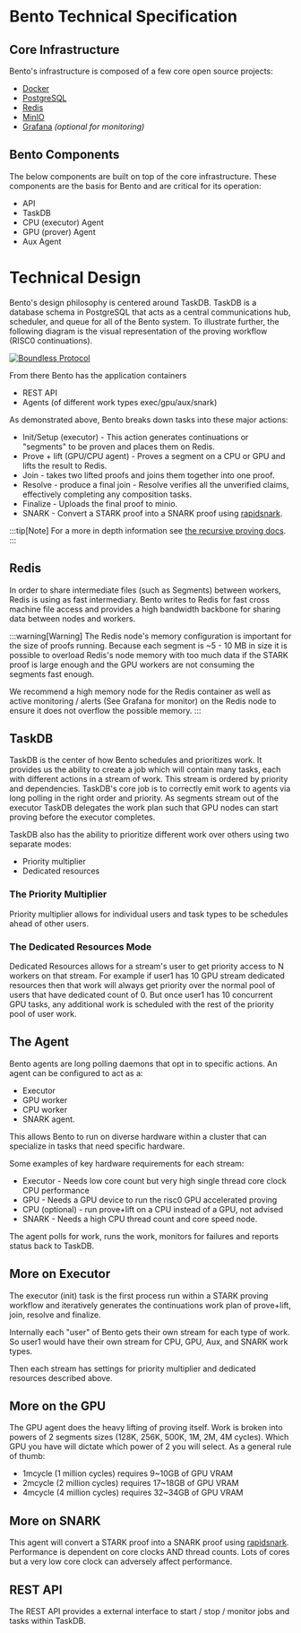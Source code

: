 # Bento Technical Specification

## Core Infrastructure

Bento's infrastructure is composed of a few core open source projects:

- [Docker](https://docs.docker.com/get-started/docker-overview)
- [PostgreSQL](https://www.postgresql.org)
- [Redis](https://redis.io)
- [MinIO](https://min.io)
- [Grafana](https://grafana.com) _(optional for monitoring)_

## Bento Components

The below components are built on top of the core infrastructure. These components are the basis for Bento and are critical for its operation:

- API
- TaskDB
- CPU (executor) Agent
- GPU (prover) Agent
- Aux Agent

# Technical Design

Bento's design philosophy is centered around TaskDB. TaskDB is a database schema in PostgreSQL that acts as a central communications hub, scheduler, and queue for all of the Bento system. To illustrate further, the following diagram is the visual representation of the proving workflow (RISC0 continuations).

<a href="/bento_technical_diagram.png" class="lightgallery">
  <img src="/bento_technical_diagram.png" alt="Boundless Protocol" />
</a>

From there Bento has the application containers

- REST API
- Agents (of different work types exec/gpu/aux/snark)

As demonstrated above, Bento breaks down tasks into these major actions:

- Init/Setup (executor) - This action generates continuations or "segments" to be proven and places them on Redis.
- Prove + lift (GPU/CPU agent) - Proves a segment on a CPU or GPU and lifts the result to Redis.
- Join - takes two lifted proofs and joins them together into one proof.
- Resolve - produce a final join - Resolve verifies all the unverified claims, effectively completing any composition tasks.
- Finalize - Uploads the final proof to minio.
- SNARK - Convert a STARK proof into a SNARK proof using [rapidsnark](https://github.com/iden3/rapidsnark).

:::tip[Note]
For a more in depth information see [the recursive proving docs][r0-docs-recursion].
:::

## Redis

In order to share intermediate files (such as Segments) between workers, Redis is using as fast intermediary. Bento writes to Redis for fast cross machine file access and provides a high bandwidth backbone for sharing data between nodes and workers.

:::warning[Warning]
The Redis node's memory configuration is important for the size of proofs running. Because each segment is \~5 - 10 MB in size it is possible to overload Redis's node memory with too much data if the STARK proof is large enough and the GPU workers are not consuming the segments fast enough.

We recommend a high memory node for the Redis container as well as active monitoring / alerts (See Grafana for monitor) on the Redis node to ensure it does not overflow the possible memory.
:::

## TaskDB

TaskDB is the center of how Bento schedules and prioritizes work. It provides us the ability to create a job which will contain many tasks, each with different actions in a stream of work. This stream is ordered by priority and dependencies. TaskDB's core job is to correctly emit work to agents via long polling in the right order and priority. As segments stream out of the executor TaskDB delegates the work plan such that GPU nodes can start proving before the executor completes.

TaskDB also has the ability to prioritize different work over others using two separate modes:

- Priority multiplier
- Dedicated resources

### The Priority Multiplier

Priority multiplier allows for individual users and task types to be schedules ahead of other users.

### The Dedicated Resources Mode

Dedicated Resources allows for a stream's user to get priority access to N workers on that stream. For example if user1 has 10 GPU stream dedicated resources then that work will always get priority over the normal pool of users that have dedicated count of 0. But once user1 has 10 concurrent GPU tasks, any additional work is scheduled with the rest of the priority pool of user work.

## The Agent

Bento agents are long polling daemons that opt in to specific actions. An agent can be configured to act as a:

- Executor
- GPU worker
- CPU worker
- SNARK agent.

This allows Bento to run on diverse hardware within a cluster that can specialize in tasks that need specific hardware.

Some examples of key hardware requirements for each stream:

- Executor - Needs low core count but very high single thread core clock CPU performance
- GPU - Needs a GPU device to run the risc0 GPU accelerated proving
- CPU (optional) - run prove+lift on a CPU instead of a GPU, not advised
- SNARK - Needs a high CPU thread count and core speed node.

The agent polls for work, runs the work, monitors for failures and reports status back to TaskDB.

## More on Executor

The executor (init) task is the first process run within a STARK proving workflow and iteratively generates the continuations work plan of prove+lift, join, resolve and finalize.

Internally each "user" of Bento gets their own stream for each type of work. So user1 would have their own stream for CPU, GPU, Aux, and SNARK work types.

Then each stream has settings for priority multiplier and dedicated resources described above.

## More on the GPU

The GPU agent does the heavy lifting of proving itself. Work is broken into powers of 2 segments sizes (128K, 256K, 500K, 1M, 2M, 4M cycles). Which GPU you have will dictate which power of 2 you will select. As a general rule of thumb:

- 1mcycle (1 million cycles) requires 9\~10GB of GPU VRAM
- 2mcycle (2 million cycles) requires 17\~18GB of GPU VRAM
- 4mcycle (4 million cycles) requires 32\~34GB of GPU VRAM

## More on SNARK

This agent will convert a STARK proof into a SNARK proof using [rapidsnark](https://github.com/iden3/rapidsnark). Performance is dependent on core clocks AND thread counts. Lots of cores but a very low core clock can adversely affect performance.

## REST API

The REST API provides a external interface to start / stop / monitor jobs and tasks within TaskDB.

[page-broker]: /prover-manual/broker/introduction
[r0-docs-recursion]: https://dev.risczero.com/api/recursion